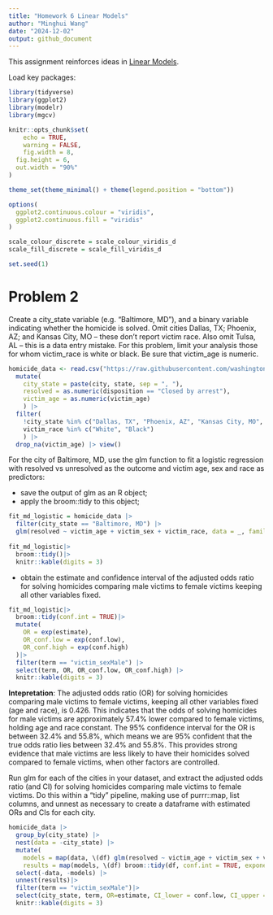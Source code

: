 ```yaml
---
title: "Homework 6 Linear Models"
author: "Minghui Wang"
date: "2024-12-02"
output: github_document
---
```


This assignment reinforces ideas in [Linear Models](https://p8105.com/topic_linear_models.html).

Load key packages:

```r
library(tidyverse)
library(ggplot2)
library(modelr)
library(mgcv)

knitr::opts_chunk$set(
    echo = TRUE,
    warning = FALSE,
    fig.width = 8, 
  fig.height = 6,
  out.width = "90%"
)

theme_set(theme_minimal() + theme(legend.position = "bottom"))

options(
  ggplot2.continuous.colour = "viridis",
  ggplot2.continuous.fill = "viridis"
)

scale_colour_discrete = scale_colour_viridis_d
scale_fill_discrete = scale_fill_viridis_d

set.seed(1)
```

# Problem 2

Create a city_state variable (e.g. “Baltimore, MD”), and a binary variable indicating whether the homicide is solved. Omit cities Dallas, TX; Phoenix, AZ; and Kansas City, MO – these don’t report victim race. Also omit Tulsa, AL – this is a data entry mistake. For this problem, limit your analysis those for whom victim_race is white or black. Be sure that victim_age is numeric.

```r
homicide_data <- read.csv("https://raw.githubusercontent.com/washingtonpost/data-homicides/refs/heads/master/homicide-data.csv")|>
  mutate(
    city_state = paste(city, state, sep = ", "),
    resolved = as.numeric(disposition == "Closed by arrest"),
    victim_age = as.numeric(victim_age)
    ) |> 
  filter(
    !city_state %in% c("Dallas, TX", "Phoenix, AZ", "Kansas City, MO", "Tulsa, AL") &
    victim_race %in% c("White", "Black") 
    ) |> 
  drop_na(victim_age) |> view()
```


For the city of Baltimore, MD, use the glm function to fit a logistic regression with resolved vs unresolved as the outcome and victim age, sex and race as predictors: 

- save the output of glm as an R object; 
- apply the broom::tidy to this object; 

```r
fit_md_logistic = homicide_data |>
  filter(city_state == "Baltimore, MD") |>
  glm(resolved ~ victim_age + victim_sex + victim_race, data = _, family = binomial()) 
  
fit_md_logistic|>
  broom::tidy()|> 
  knitr::kable(digits = 3)
```

- obtain the estimate and confidence interval of the adjusted odds ratio for solving homicides comparing male victims to female victims keeping all other variables fixed.

```r
fit_md_logistic|>
  broom::tidy(conf.int = TRUE)|> 
  mutate(
    OR = exp(estimate),           
    OR_conf.low = exp(conf.low), 
    OR_conf.high = exp(conf.high)
  )|>
  filter(term == "victim_sexMale") |>
  select(term, OR, OR_conf.low, OR_conf.high) |>
  knitr::kable(digits = 3)
```

**Intepretation**: The adjusted odds ratio (OR) for solving homicides comparing male victims to female victims, keeping all other variables fixed (age and race), is 0.426. This indicates that the odds of solving homicides for male victims are approximately 57.4% lower compared to female victims, holding age and race constant. The 95% confidence interval for the OR is between 32.4% and 55.8%, which means we are 95% confident that the true odds ratio lies between 32.4% and 55.8%. This provides strong evidence that male victims are less likely to have their homicides solved compared to female victims, when other factors are controlled.

Run glm for each of the cities in your dataset, and extract the adjusted odds ratio (and CI) for solving homicides comparing male victims to female victims. Do this within a “tidy” pipeline, making use of purrr::map, list columns, and unnest as necessary to create a dataframe with estimated ORs and CIs for each city.

```r
homicide_data |>
  group_by(city_state) |>
  nest(data = -city_state) |>
  mutate(
    models = map(data, \(df) glm(resolved ~ victim_age + victim_sex + victim_race, data = df, family = binomial()) ),
    results = map(models, \(df) broom::tidy(df, conf.int = TRUE, exponentiate = TRUE))) |> 
  select(-data, -models) |> 
  unnest(results)|>
  filter(term == "victim_sexMale")|>
  select(city_state, term, OR=estimate, CI_lower = conf.low, CI_upper = conf.high)|>
  knitr::kable(digits = 3)
```

